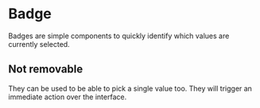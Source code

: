 

<Meta
    title='Components/Badge'
/>

# Badge

Badges are simple components to quickly identify which values are currently selected.

<Canvas>
    <Story story={Stories.SimpleBadge} />
</Canvas>

<Canvas withSource="closed">
    <Story story={Stories.SimpleBadges} />
</Canvas>

## Not removable

They can be used to be able to pick a single value too. They will trigger an immediate action over the interface.

<Canvas>
    <Story story={Stories.NotRemovableBadge} />
</Canvas>

<Canvas withSource="closed">
    <Story story={Stories.NotRemovableBadges} />
</Canvas>

<!--
<Canvas withSource="closed">
    <Story story={Stories.ContainsBadge} />
</Canvas>

<Canvas withSource="closed">
    <Story story={Stories.ValidBadge} />
    <Story story={Stories.EmptyBadge} />
    <Story story={Stories.InvalidBadge} />
</Canvas>

<Canvas withSource="closed">
    <Story story={Stories.ValueBadge} />
    <Story story={Stories.PatternBadge} />
</Canvas>
-->
